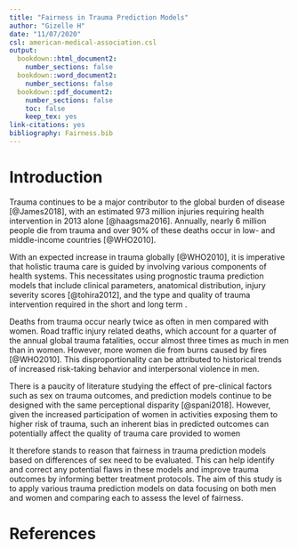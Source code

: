 ```yaml
---
title: "Fairness in Trauma Prediction Models"
author: "Gizelle H"
date: "11/07/2020"
csl: american-medical-association.csl
output:
  bookdown::html_document2:
    number_sections: false
  bookdown::word_document2:
    number_sections: false    
  bookdown::pdf_document2:
    number_sections: false
    toc: false
    keep_tex: yes
link-citations: yes
bibliography: Fairness.bib
---
```


# Introduction

Trauma continues to be a major contributor to the global burden of
disease [@James2018], with an estimated 973 million injuries requiring health
intervention in 2013 alone [@haagsma2016]<!-- Revised this to be more
direct. Please check for a more recent reference than 2-->. Annually,
nearly 6 million people die from trauma and over 90% of these deaths
occur in low- and middle-income countries [@WHO2010]<!-- This is quite
outdated. The latest GBD study indicate that the number of deaths is
closer to  4.5 million -->.

With an expected increase in trauma globally [@WHO2010], it is imperative
that holistic trauma care is guided by involving various components of
health systems. This necessitates using prognostic trauma prediction
models that include clinical parameters, anatomical distribution,
injury severity scores [@tohira2012], and the type and quality of trauma
intervention required in the short and long term<!-- Although the flow
is nice I'm not sure I follow the logic. What is the connection
between holistic trauma care and prediction models? Why does the
provision of the former require the latter? Prediction models may be
needed to guide clinical decision making, quality assurance, and
research. Maybe you can find a link there?--> .

Deaths from trauma occur nearly twice as often in men compared with
women. Road traffic injury related deaths, which account for a quarter
of the annual global trauma fatalities, occur almost three times as
much in men than in women<!-- See edit of previous sentence
-->. However, more women die from burns caused by fires [@WHO2010]. This
disproportionality can be attributed to historical trends of increased
risk-taking behavior and interpersonal violence in men<!-- Or that
women don't reach health facilities... This sentence need an up to
date reference-->.

There is a paucity of literature studying the effect of pre-clinical
factors such as sex on trauma outcomes, and prediction models continue
to be designed with the same perceptional disparity [@spani2018]<!-- Are you
sure this reference discuss prediction models? It looks like it deals
with preclinical model systems.-->. However, given the increased
participation of women in activities exposing them to higher risk of
trauma, such an inherent bias in predicted outcomes can potentially
affect the quality of trauma care provided to women<!-- Also that many
models that are currently being used were developed in samples in
which a majority were males. I think this paragraph would benefit from
mentioning some of these models and the samples in which they were
developed. Look at TRISS, RTS and KTS (Kampala trauma score), for
example.-->

It therefore stands to reason that fairness in trauma prediction
models based on differences of sex need to be evaluated. This can help
identify and correct any potential flaws in these models and improve
trauma outcomes by informing better treatment protocols. The aim of
this study is to apply various trauma prediction models on data
focusing on both men and women and comparing each to assess the level
of fairness<!-- This paragraph is okay for now-->.

# References  
